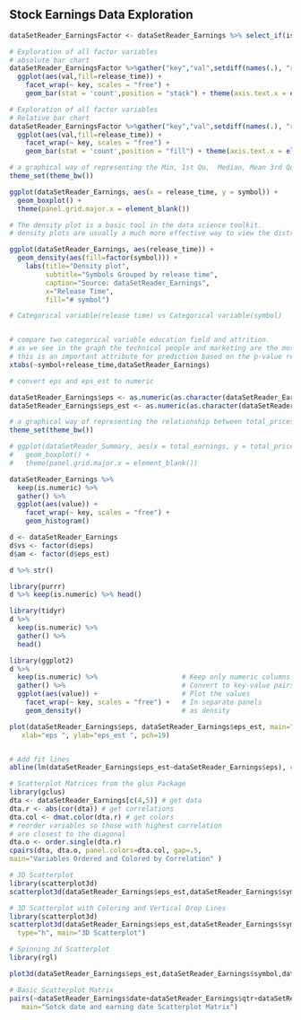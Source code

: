 ## Stock Earnings Data Exploration

```r

dataSetReader_EarningsFactor <- dataSetReader_Earnings %>% select_if(is.factor)

# Exploration of all factor variables
# absolute bar chart
dataSetReader_EarningsFactor %>%gather("key","val",setdiff(names(.), "release_time")) %>% 
  ggplot(aes(val,fill=release_time)) +
    facet_wrap(~ key, scales = "free") +
    geom_bar(stat = 'count',position = "stack") + theme(axis.text.x = element_text(angle = 90, hjust = 1))

```

```r
# Exploration of all factor variables
# Relative bar chart
dataSetReader_EarningsFactor %>%gather("key","val",setdiff(names(.), "release_time")) %>% 
  ggplot(aes(val,fill=release_time)) +
    facet_wrap(~ key, scales = "free") +
    geom_bar(stat = 'count',position = "fill") + theme(axis.text.x = element_text(angle = 90, hjust = 1))

```

```r
# a graphical way of representing the Min, 1st Qu,  Median, Mean 3rd Qu, and  Max relationship between daily rate and educational field.
theme_set(theme_bw())

ggplot(dataSetReader_Earnings, aes(x = release_time, y = symbol)) +
  geom_boxplot() +
  theme(panel.grid.major.x = element_blank())

```

```r
# The density plot is a basic tool in the data science toolkit.
# density plots are usually a much more effective way to view the distribution of a variable. Create the plot using plot(density(x)) where x is a numeric vector.

ggplot(dataSetReader_Earnings, aes(release_time)) +
  geom_density(aes(fill=factor(symbol))) +
    labs(title="Density plot",
         subtitle="Symbols Grouped by release time",
         caption="Source: dataSetReader_Earnings",
         x="Release Time",
         fill="# symbol")

```

```r
# Categorical variable(release time) vs Categorical variable(symbol)


# compare two categorical variable education field and attrition.
# as we see in the graph the technical people and marketing are the most people that they leave the company.
# this is an important attribute for prediction based on the p-value result (p=0.008471793 < 0.05).
xtabs(~symbol+release_time,dataSetReader_Earnings)
```

```r
# convert eps and eps_est to numeric 

dataSetReader_Earnings$eps <- as.numeric(as.character(dataSetReader_Earnings$eps))
dataSetReader_Earnings$eps_est <- as.numeric(as.character(dataSetReader_Earnings$eps_est))

```

```r
# a graphical way of representing the relationship between total_prices and total_earnings field.
theme_set(theme_bw())

# ggplot(dataSetReader_Summary, aes(x = total_earnings, y = total_prices, group = 2)) +
#   geom_boxplot() +
#   theme(panel.grid.major.x = element_blank())

dataSetReader_Earnings %>%
  keep(is.numeric) %>% 
  gather() %>% 
  ggplot(aes(value)) +
    facet_wrap(~ key, scales = "free") +
    geom_histogram()

```

```r

d <- dataSetReader_Earnings
d$vs <- factor(d$eps)
d$am <- factor(d$eps_est)

d %>% str()

library(purrr)
d %>% keep(is.numeric) %>% head()

library(tidyr)
d %>%
  keep(is.numeric) %>% 
  gather() %>%
  head()

library(ggplot2)
d %>%
  keep(is.numeric) %>%                     # Keep only numeric columns
  gather() %>%                             # Convert to key-value pairs
  ggplot(aes(value)) +                     # Plot the values
    facet_wrap(~ key, scales = "free") +   # In separate panels
    geom_density()                         # as density

```

```r
plot(dataSetReader_Earnings$eps, dataSetReader_Earnings$eps_est, main="Scatterplot dataset summary",
   xlab="eps ", ylab="eps_est ", pch=19)


# Add fit lines
abline(lm(dataSetReader_Earnings$eps_est~dataSetReader_Earnings$eps), col="red") # regression line (y~x)

```

```r

# Scatterplot Matrices from the glus Package
library(gclus)
dta <- dataSetReader_Earnings[c(4,5)] # get data
dta.r <- abs(cor(dta)) # get correlations
dta.col <- dmat.color(dta.r) # get colors
# reorder variables so those with highest correlation
# are closest to the diagonal
dta.o <- order.single(dta.r)
cpairs(dta, dta.o, panel.colors=dta.col, gap=.5,
main="Variables Ordered and Colored by Correlation" )

```

```r
# 3D Scatterplot
library(scatterplot3d)
scatterplot3d(dataSetReader_Earnings$eps_est,dataSetReader_Earnings$symbol,dataSetReader_Earnings$eps, main="3D Scatterplot")
```

```r
# 3D Scatterplot with Coloring and Vertical Drop Lines
library(scatterplot3d)
scatterplot3d(dataSetReader_Earnings$eps_est,dataSetReader_Earnings$symbol,dataSetReader_Earnings$eps, pch=16, highlight.3d=TRUE,
  type="h", main="3D Scatterplot")
```

```r
# Spinning 3d Scatterplot
library(rgl)

plot3d(dataSetReader_Earnings$eps_est,dataSetReader_Earnings$symbol,dataSetReader_Earnings$eps, col="red", size=3)

```

```r
# Basic Scatterplot Matrix
pairs(~dataSetReader_Earnings$date+dataSetReader_Earnings$qtr+dataSetReader_Earnings$release_time,data=dataSetReader_Earnings,
   main="Sotck date and earning date Scatterplot Matrix")

```
